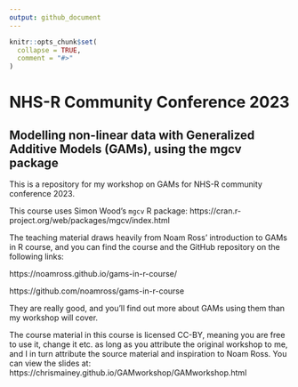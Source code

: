```yaml
---
output: github_document
---
```


<!-- README.md is generated from README.Rmd. Please edit that file -->

```r
knitr::opts_chunk$set(
  collapse = TRUE,
  comment = "#>"
)
```

# NHS-R Community Conference 2023
## Modelling non-linear data with Generalized Additive Models (GAMs), using the mgcv package
<!-- badges: start -->
<!-- badges: end -->

This is a repository for my workshop on GAMs for NHS-R community conference 2023.

This course uses Simon Wood's `mgcv` R package: https://cran.r-project.org/web/packages/mgcv/index.html

The teaching material draws heavily from Noam Ross' introduction to GAMs in R course, and you can find the course
and the GitHub repository on the following links:

https://noamross.github.io/gams-in-r-course/

https://github.com/noamross/gams-in-r-course

They are really good, and you'll find out more about GAMs using them than my workshop will cover.


The course material in this course is licensed CC-BY, meaning you are free to use it, change it etc. as long as you attribute the original workshop to me, and I in turn attribute the source material and inspiration to Noam Ross. 
You can view the slides at: https://chrismainey.github.io/GAMworkshop/GAMworkshop.html
